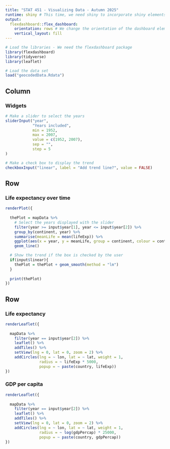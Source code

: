 ```yaml
---
title: "STAT 451 - Visualizing Data - Autumn 2025"
runtime: shiny # This time, we need shiny to incorporate shiny elements like widgets
output: 
  flexdashboard::flex_dashboard:
    orientation: rows # We change the orientation of the dashboard elements
    vertical_layout: fill
---
```


```r
# Load the libraries - We need the flexdashboard package
library(flexdashboard)
library(tidyverse)
library(leaflet)

# Load the data set
load("geocodedData.Rdata")
```

<!-- Create a sidebar on the left part of the dashboard -->

Column {.sidebar}
-----------------------------------------------------------------------

<!-- This is the title of the side bar -->

### Widgets

<!-- R code to create what will be displayed in the column.
     We can now include Shiny widgets. -->

```r
# Make a slider to select the years
sliderInput("year",
            "Years included",
            min = 1952,
            max = 2007,
            value = c(1952, 2007),
            sep = "",
            step = 5
)

# Make a check box to display the trend
checkboxInput("linear", label = "Add trend line?", value = FALSE)
```

<!-- On the right part of the dashboard, the rows will be displayed
     on top of each other. -->

Row
-----------------------------------------------------------------------

<!-- This is the title of the row -->

### Life expectancy over time

<!-- R code to create what will be displayed in the column.
     We can now include Shiny interactive elements and
     use the input from the widgets. -->

```r
renderPlot({
  
  thePlot = mapData %>%
    # Select the years displayed with the slider
    filter(year >= input$year[1], year <= input$year[2]) %>%
    group_by(continent, year) %>%
    summarise(meanLife = mean(lifeExp)) %>%
    ggplot(aes(x = year, y = meanLife, group = continent, colour = continent)) +
    geom_line()

  # Show the trend if the box is checked by the user
  if(input$linear){ 
    thePlot = thePlot + geom_smooth(method = "lm") 
  } 
  
  print(thePlot)
})
```

<!-- We can have several tabs on the row. -->

Row {.tabset}
-----------------------------------------------------------------------

<!-- This is the title of the first tab -->

### Life expectancy

<!-- R code to create what will be displayed in the column.
     We can now include Shiny interactive elements and
     use the input from the widgets. -->

```r

renderLeaflet({
  
  mapData %>%
    filter(year == input$year[2]) %>%
    leaflet() %>%
    addTiles() %>%
    setView(lng = 0, lat = 0, zoom = 2) %>%
    addCircles(lng = ~ lon, lat = ~ lat, weight = 1,
               radius = ~ lifeExp * 5000, 
               popup = ~ paste(country, lifeExp))
})

```

<!-- This is the title of the second tab -->

### GDP per capita

<!-- R code to create what will be displayed in the column.
     We can now include Shiny interactive elements and
     use the input from the widgets. -->

```r

renderLeaflet({
  
  mapData %>%
    filter(year == input$year[2]) %>%
    leaflet() %>%
    addTiles() %>%
    setView(lng = 0, lat = 0, zoom = 2) %>%
    addCircles(lng = ~ lon, lat = ~ lat, weight = 1,
               radius = ~ log(gdpPercap) * 25000, 
               popup = ~ paste(country, gdpPercap))
})

```
